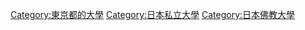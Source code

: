 [[Category:東京都的大學|Category:東京都的大學]]
[[Category:日本私立大學|Category:日本私立大學]]
[[Category:日本佛教大學|Category:日本佛教大學]]